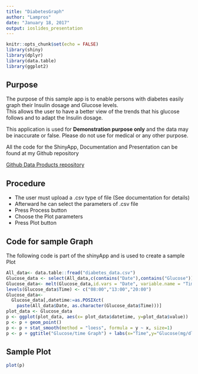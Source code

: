 ```yaml
---
title: "DiabetesGraph"
author: "Lampros"
date: "January 18, 2017"
output: ioslides_presentation
---
```


```r
knitr::opts_chunk$set(echo = FALSE)
library(shiny)
library(dplyr)
library(data.table)
library(ggplot2)
```

## Purpose
  
  
The purpose of this sample app is to enable persons with diabetes easily graph their Insulin dosage and Glucose levels.  
This allows the user to have a better view of the trends that his glucose follows and to adapt the Insulin dosage.

This application is used for **Demonstration purpose only** and the data may be inaccurate or false. Please do not use for medical or any other purpose.

All the code for the ShinyApp, Documentation and Presentation can be found at my Github repository  

<a href="https://github.com/lcfgr/dataproducts">Github Data Products repository</a>

## Procedure

- The user must upload a .csv type of file (See documentation for details)
- Afterward he can select the parameters of .csv file
- Press Process button
- Choose the Plot parameters
- Press Plot button

## Code for sample Graph
The following code is part of the shinyApp and is used to create a sample Plot
```r
All_data<- data.table::fread("diabetes_data.csv")
Glucose_data <- select(All_data,c(contains("Date"),contains("Glucose")))
Glucose_data<- melt(Glucose_data,id.vars = "Date", variable.name = "Time")
levels(Glucose_data$Time) <- c("08:00","13:00","20:00")
Glucose_data<-
  Glucose_data[,datetime:=as.POSIXct(
    paste(All_data$Date, as.character(Glucose_data$Time)))]
plot_data <- Glucose_data
p <- ggplot(plot_data, aes(x= plot_data$datetime, y=plot_data$value))
p <- p + geom_point()
p <- p + stat_smooth(method = "loess", formula = y ~ x, size=1)
p <- p + ggtitle("Glucose/time Graph") + labs(x="Time",y="Glucose(mg/dl)")

```

## Sample Plot

```r
plot(p)
```


